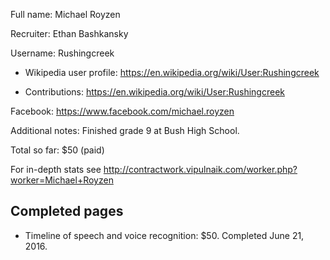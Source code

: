 Full name: Michael Royzen

Recruiter: Ethan Bashkansky

Username: Rushingcreek

* Wikipedia user profile: https://en.wikipedia.org/wiki/User:Rushingcreek

* Contributions: https://en.wikipedia.org/wiki/User:Rushingcreek

Facebook: https://www.facebook.com/michael.royzen

Additional notes: Finished grade 9 at Bush High School.

Total so far: $50 (paid)

For in-depth stats see http://contractwork.vipulnaik.com/worker.php?worker=Michael+Royzen

== Completed pages ==

* Timeline of speech and voice recognition: $50. Completed June 21, 2016.

